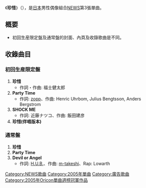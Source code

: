 {{unreferenced|time=2019-09-13}}

{{infobox Single
| Name = 珍惜
| Artist = [[NEWS|NEWS]]
| Released =  2005年3月16日
| Recorded = 2005年
| Genre = [[J-POP|J-POP]]
| Label = [[傑尼斯娛樂|傑尼斯娛樂]]
| Chart position = Oricon週間第1位
* Oricon 2005年3月第4位
* Oricon 2005年度第32位
| Last single = [[火紅燃燒的太陽|火紅燃燒的太陽]] <br/>(2004)
| This single = '''珍惜''' <br/>(2005)
| Next single = [[TEPPEN|TEPPEN]] <br/>(2005)
}}

《'''珍惜'''》（{{lang-ja|チェリッシュ}}），是[[日本|日本]]男性偶像組合[[NEWS|NEWS]]第3張單曲。

== 概要 ==
*初回生産限定盤及通常盤的封面、內頁及收錄歌曲是不同。

== 收錄曲目 ==
=== 初回生産限定盤 ===
# '''珍惜'''
#* 作詞・作曲: 福士健太郎
# '''Party Time'''
#* 作詞: [[zopp|zopp]]、作曲: Henric Uhrbom, Julius Bengtsson, Anders Bergstrom
# '''SHOCK ME'''
#* 作詞: 近藤ナツコ、作曲: 飯田建彦
# '''珍惜(伴唱版本)'''

=== 通常盤 ===
# '''珍惜'''
# '''Party Time'''
# '''Devil or Angel'''
#* 作詞: [[スマイルカンパニー|H.U.B.]]、作曲: [[スマイルカンパニー|m-takeshi]]、Rap: Lowarth

{{NEWS组合}}
{{Oricon單曲週榜冠軍 (2005年)|2005年3月28日}}
{{DEFAULTSORT:Cherish}}
[[Category:NEWS歌曲|Category:NEWS歌曲]]
[[Category:2005年單曲|Category:2005年單曲]]
[[Category:廣告歌曲|Category:廣告歌曲]]
[[Category:2005年Oricon單曲週榜冠軍作品|Category:2005年Oricon單曲週榜冠軍作品]]